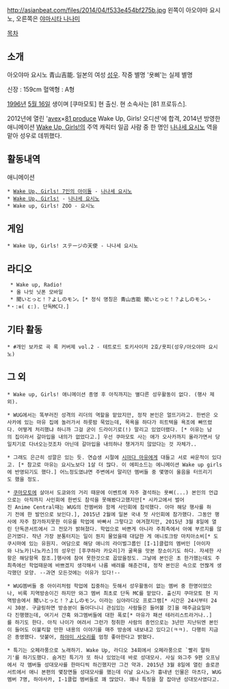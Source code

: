 http://asianbeat.com/files/2014/04/f533e454bf275b.jpg
왼쪽이 아오야마 요시노, 오른쪽은 [[야마시타 나나미]]

[[목차]]
== 소개 ==
아오야마 요시노 青山吉能. 일본의 여성 [[성우]]. 작중 별명 '욧삐'는 실제 별명

신장 : 159cm 혈액형 : A형

[[1996년]] [[5월 16일]] 생이며 [쿠마모토] 현 출신. 현 소속사는 [81 프로듀스].

2012년에 열린 '[[에이벡스|avex]]×[[81 프로듀스|81 produce]] Wake Up, Girls! 오디션'에 합격, 2014년 방영한 애니메이션 [[Wake Up, Girls!]]의 주역 캐릭터 일곱 사람 중 한 명인 [[나나세 요시노]] 역을 맡아 성우로 데뷔했다.

== 활동내역 ==
애니메이션

 * [[Wake Up, Girls!|Wake Up, Girls! 7인의 아이돌]] - [[나나세 요시노]]
 * [[Wake Up, Girls!]] - [[나나세 요시노]]
 * Wake up, Girls! ZOO - 요시노

== 게임 ==
 * Wake Up, Girls! ステージの天使 - 나나세 요시노

== 라디오 ==
  * Wake up, Radio!
  * 올 나잇 닛폰 모바일
  * 聞いとっと！？よしのモン。[* 정식 명칭은 青山吉能 聞いとっと！？よしのモン。・*・:≡( ε:). 단독MC다.]

== 기타 활동 ==
 * #개인 보카로 곡 록 커버제 vol.2 - 테트로드 토키사이저 2호/욧피(성우/아오야마 요시노)

== 그 외 ==
 * Wake up, Girls! 애니메이션 종영 후 아직까지는 별다른 성우활동이 없다. (행사 제외).

 * WUG에서는 똑부러진 성격의 리더의 역할을 맡았지만, 정작 본인은 얼뜨기라고. 한번은 오사카에 있는 마유 집에 놀러가서 하룻밤 묵었는데, 목욕을 하다가 히트텍을 욕조에 빠뜨렸다. 어떻게 처리했냐 하니까 그걸 굳이 드라이기로(!) 말리고 있었더랬다. [* 이유는 남의 집이라서 갈아입을 내의가 없었다고.] 우선 쿠마모토 사는 애가 오사카까지 올라가면서 당일치기로 다녀오는것조차 아닌데 갈아입을 내의하나 챙겨가지 않았다는 것 자체가..

 * 그래도 은근히 성깔은 있는 듯. 연습생 시절에 [[시마다 마유]]에게 대들고 서로 싸운적이 있다고. [* 참고로 마유는 요시노보다 1살 더 많다. 이 에피소드는 에니메이션 Wake up girls에 반영되기도 했다.] 어느정도였냐면 주변에서 말리던 멤버들 중 몇명이 울음을 터뜨리기도 했을 정도.

 * [[쿠마모토]]에 살아서 도쿄와의 거리 때문에 이벤트에 자주 결석하는 욧삐(...) 본인의 언급으로는 아직까지 사인회에 한번도 참석을 못해봤다고했지만[* 시카고에서 벌어진 Anime Central때는 WUG의 전멤버와 함께 사인회에 참석했다. 아마 해당 행사를 하기 전에 한 발언으로 보인다.], 2015년 2월에 일본 국내 첫 사인회에 참가했다. 그동안 행사에 자주 참가하지못한 이유를 학업에 바빠서 그렇다고 여겨졌지만, 2015년 3월 8일에 열린 단독콘서트에서 그 전모가 밝혀졌다. 학업으로 바쁜게 아니라 주최측에서 아예 부르지를 않은거였다. 작년 가장 분통터지는 일이 뭔지 물었을때 대답한 게 애니토크랑 마치아소비[* 도쿠시마에 있는 유원지. 여담으로 해당 애니의 라이벌그룹인 [I-1]클럽의 멤버인 [아이자와 나노카|나노카스]의 성우인 [후쿠하라 카오리]가 굴욕을 맛본 장소이기도 하다. 자세한 사항은 해당항목 참조.]행사에 참여 못한것으로 꼽았을정도. 그날에 본인은 초 한가했는데도 주최측에선 학업때문에 바쁘겠지 생각해서 나름 배려를 해준건데, 정작 본인은 속으로 언짢게 생각했던 모양. --과연 모든것에는 이유가 있다!--

 * WUG멤버들 중 아이리처럼 학업에 집중하는 듯해서 성우활동이 없는 멤버 중 한명이었으나, 비록 지역방송이긴 하지만 와그 멤버 최초로 단독 MC를 맡았다. 출신지 쿠마모토 현 지역방송에서 聞いとっと！？よしのモン。이라는 심야라디오 프로그램[* 시간은 24시부터 24시 30분. 구글링하면 방송분이 돌아다니니 관심있는 사람들은 들어볼 것]을 매주금요일마다 진행했는데, 여기서 간혹 와그멤버들에 대한 폭로[* 마유가 패션 테러리스트라거나..]를 하기도 한다. 아직 나이가 여려서 그런가 청취한 사람의 증언으로는 3년만 지난뒤엔 본인이 들어도 이불킥할 만한 내용의 이야기를 매주 방송에 내보내고 있다고(ㅋㅋ). 다행히 지금은 종영했다. 덧붙어, [[하야미 사오리]]를 엄청 좋아한다고 밝혔다.

 * 특기는 오페라풍으로 노래하기. Wake Up, 라디오 34회에서 오페라풍으로 `빨리 말하기'를 하기도했다. 숨겨진 특기가 또 하나 있었는데 바로 성대모사. 사실 와그주 9편 오프닝에서 각 멤버들 성대모사를 한마디씩 하긴했지만 그건 약과. 2015년 3월 8일에 열린 솔로콘서트에서 애니 본편의 몇장면들 성대모사를 했는데 이날 요시노가 흉내낸 인물은 마츠다, WUG멤버 7명, 하야사카, I-1클럽 멤버들로 꽤 많았다. 꽤나 특징을 잘 잡아낸 성대모사였다고.
